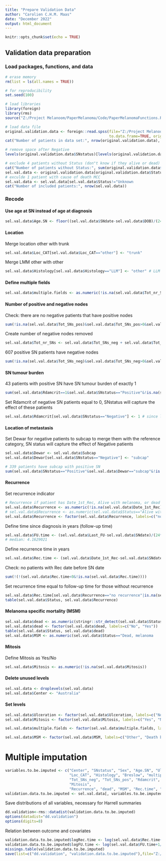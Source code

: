 ```yaml
---
title: "Prepare Validation Data"
author: "Carolien C.H.M. Maas"
date: "December 2022"
output: html_document
---
```


```r
knitr::opts_chunk$set(echo = TRUE)
```

## Validation data preparation

### Load packages, functions, and data 
```r
# erase memory
rm(list = ls(all.names = TRUE))

# for reproducibility
set.seed(100)

# load libraries
library(foreign)
library(rms)
source("Z:/Project Melanoom/PaperMelanoma/Code/PaperMelanomaFunctions.R")

# load data file
original.validation.data <- foreign::read.spss(file="Z:/Project Melanoom/PaperMelanoma/Data/validation/Validation_cohort_MIA.sav",
                                               to.data.frame=TRUE, origin="01-01-1970")
cat("Number of patients in data set:", nrow(original.validation.data), "\n")

# remove space after Negative
levels(original.validation.data$SNstatus)[levels(original.validation.data$SNstatus)=="Negative "] <- "Negative"

# exclude 4 patients without Status (don"t know if they alive or dead)
cat("Number of patients without Status:", sum(original.validation.data$Status=="Unknown              "), "\n")
sel.val.data <- original.validation.data[original.validation.data$Status!="Dead, MCC            ",]
# exculde 1 patient with cause of death MCC
sel.val.data <- sel.val.data[sel.val.data$Status!="Unknown              ",]
cat("Number of included patients:", nrow(sel.val.data))
```

### Recode
#### Use age at SN instead of age at diagnosis
```r
sel.val.data$Age.SN <- floor((sel.val.data$SNdate-sel.val.data$DOB)/(24*60*60)/365.25)
```

#### Location
Merge location other with trunk
```r
sel.val.data$Loc_CAT[sel.val.data$Loc_CAT=="other"] <- "trunk"
```

Merge LMM other with other
```r
sel.val.data$Histology[sel.val.data$Histology=="LLM"] <- "other" # LLM and LMM is the same
```

#### Define multiple fields
```r
sel.val.data$multiple.fields <- as.numeric(!is.na(sel.val.data$Tot_nr_SNs)&sel.val.data$Tot_nr_SNs>1)
```

#### Number of positive and negative nodes
Check: there are no negative patients that have positive nodes
```r
sum(!is.na(sel.val.data$Tot_SNs_pos)&sel.val.data$Tot_SNs_pos>0&sel.val.data$SNstatus=="Negative")
```

Create number of negative nodes removed
```r
sel.val.data$Tot_nr_SNs <- sel.val.data$Tot_SNs_neg + sel.val.data$Tot_SNs_pos
```

607 positive SN patients have negative nodes
```r
sum(!is.na(sel.val.data$Tot_SNs_neg)&sel.val.data$Tot_SNs_neg>0&sel.val.data$SNstatus=="Positive")
```

#### SN tumour burden
43 patients with positive SN have SN tumour burden of exactly 1
```r
sum(sel.val.data$Rdamcrit==1&sel.val.data$SNstatus=="Positive"&!is.na(sel.val.data$Rdamcrit))
```

Set Rdamcrit of negative SN patients equal to 0, SNstatus will capture the effect of these patients
```r
sel.val.data$Rdamcrit[sel.val.data$SNstatus=="Negative"] <- 1 # since log(1) = 0
```

#### Location of metastasis
Set Dewar for negative patients to subcap to merge them with the reference category, SN status will capture the effect of Negative patients
```r
sel.val.data$Dewar <- sel.val.data$Subcap
sel.val.data$Dewar[sel.val.data$SNstatus=="Negative"] <- "subcap"

# 339 patients have subcap with positive SN
sum(sel.val.data$SNstatus=="Positive"&sel.val.data$Dewar=="subcap"&!is.na(sel.val.data$Dewar))
```
#### Recurrence 
Set recurrence indicator
```r
# Recurrence if patient has Date_1st_Rec, Alive with melanoma, or dead with melanoma
sel.val.data$Recurrence <- as.numeric(!is.na(sel.val.data$Date_1st_Rec)) # n=1352
# sel.val.data$Recurrence <- as.numeric(sel.val.data$Status=="Alive with Melanoma  " | sel.val.data$Status=="Dead, melanoma       " | !is.na(sel.val.data$Date_1st_Rec)) # n=1352
sel.val.data$Recurrence <- factor(sel.val.data$Recurrence, labels=c("no recurrence", "recurred"))
```

Define time since diagnosis in years (follow-up time)
```r
sel.val.data$FU.time <- (sel.val.data$Last_FU-sel.val.data$SNdate)/(24*60*60)/365.25
# median: 4.1629021
```

Define recurrence time in years
```r
sel.val.data$Rec.time <- (sel.val.data$Date_1st_Rec-sel.val.data$SNdate)/(24*60*60)/365.25
```

Check: no patients with Rec date before SN date
```r
sum(!(!(sel.val.data$Rec.time<0&!is.na(sel.val.data$Rec.time))))
```

Set recurrence time equal to follow-up time for those without recurrence
```r
sel.val.data$Rec.time[sel.val.data$Recurrence=="no recurrence"|is.na(sel.val.data$SNdate)]<-sel.val.data$FU.time[sel.val.data$Recurrence=="no recurrence"|is.na(sel.val.data$SNdate)]
table(sel.val.data$Status, sel.val.data$Recurrence)
```

#### Melanoma specific mortality (MSM)
```r
sel.val.data$dead <- as.numeric(stringr::str_detect(sel.val.data$Status, "Dead"))
sel.val.data$dead <- factor(sel.val.data$dead, labels=c("No", "Yes"))
table(sel.val.data$Status, sel.val.data$dead)
sel.val.data$MSM <- as.numeric(sel.val.data$Status=="Dead, melanoma       ")
```
#### Mitosis
Define Mitosis as Yes/No
```r
sel.val.data$Mitosis <- as.numeric(!is.na(sel.val.data$Mitosis))
```

#### Delete unused levels
```r
sel.val.data <- droplevels(sel.val.data)
sel.val.data$Center <- "Australia"
```

#### Set levels
```r
sel.val.data$Ulceration <- factor(sel.val.data$Ulceration, labels=c("No", "Yes"))
sel.val.data$Mitosis <- factor(sel.val.data$Mitosis, labels=c("Yes", "No"))

sel.val.data$multiple.fields <- factor(sel.val.data$multiple.fields, labels=c("Multiple SN fields", "Other"))

sel.val.data$MSM <- factor(sel.val.data$MSM, labels=c("Other", "Death by melanoma"))
```

# Multiple imputation
```r
variables.to.be.imputed <- c("Center", "SNstatus", "Sex", "Age.SN", "Ulceration",
                             "Loc_CAT", "Histology", "Breslow", "multiple.fields",
                             "Tot_SNs_neg", "Tot_SNs_pos", "Rdamcrit", "Dewar",
                             "Mitosis",
                             "Recurrence", "dead", "MSM", "Rec.time", "FU.time")
validation.data.to.be.imputed <- sel.val.data[, variables.to.be.imputed]
```

Save distributions of all variables, necessary for Harrell summaries
```r
dd.validation<-rms::datadist(validation.data.to.be.imputed)
options(datadist="dd.validation")
options(digits=8)
```

Relation between outcome and covariates
```r
validation.data.to.be.imputed$logRec.time <- log(sel.val.data$Rec.time+1/365.25)
validation.data.to.be.imputed$logFU.time <- log(sel.val.data$FU.time+1/365.25)
missings.table(validation.data.to.be.imputed)
save(list=c("dd.validation", "validation.data.to.be.imputed"),file="Z:/Project Melanoom/PaperMelanoma/Data/validation/validation.data.Rdata", compress=TRUE)
```
